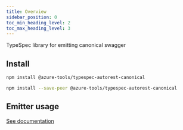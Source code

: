 ```yaml
---
title: Overview
sidebar_position: 0
toc_min_heading_level: 2
toc_max_heading_level: 3
---
```



TypeSpec library for emitting canonical swagger

## Install

<Tabs>
<TabItem  label="In a spec" default>

```bash
npm install @azure-tools/typespec-autorest-canonical
```

</TabItem>
<TabItem  label="In a library" default>

```bash
npm install --save-peer @azure-tools/typespec-autorest-canonical
```

</TabItem>
</Tabs>

## Emitter usage

[See documentation](./emitter.md)
